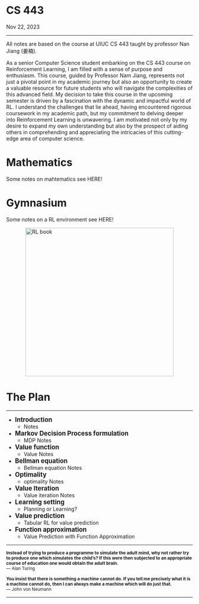 
<h1 class=post >CS 443</h1>
<span class='meta'>Nov 22, 2023</span>
<hr/>


All notes are based on the course at UIUC CS 443 taught by professor <a href="https://nanjiang.cs.illinois.edu/" style= "text-decoration: none;"> Nan Jiang (姜楠)</a>.

 As a senior Computer Science student embarking on the CS 443 course on Reinforcement Learning, I am filled with a sense of purpose and enthusiasm. This course, guided by Professor Nam Jiang, represents not just a pivotal point in my academic journey but also an opportunity to create a valuable resource for future students who will navigate the complexities of this advanced field. My decision to take this course in the upcoming semester is driven by a fascination with the dynamic and impactful world of RL. I understand the challenges that lie ahead, having encountered rigorous coursework in my academic path, but my commitment to delving deeper into Reinforcement Learning is unwavering. I am motivated not only by my desire to expand my own understanding but also by the prospect of aiding others in comprehending and appreciating the intricacies of this cutting-edge area of computer science.

<h1 class=post>Mathematics</h1>
Some notes on mahtematics see  <a href="/RL/mathematics.qmd#mathematics" style="text-decoration: none;">HERE!</a>
</br>

<h1 class=post>Gymnasium</h1>
Some notes on a RL environment see <a href="/RL/gymnasium.qmd#gymnasium" style="text-decoration: none;">HERE!</a>
</br>

<img src="/images/RL.jpg" alt="RL book" height="400" style="display: block; margin-left: auto; margin-right: auto;" />

<h1 class=post>The Plan</h1>
<hr/>

<!-- - <span style="font-size: larger; font-weight: bold;">DAgger</span> 
    - <a href="/RL/mdp.qmd#mdp" style="text-decoration: none;">MDP Notes</a>  -->

- <span style="font-size: larger; font-weight: bold;">Introduction</span> 
    - <a href="/RL/intro.qmd#intro" style="text-decoration: none;">Notes</a> 

- <span style="font-size: larger; font-weight: bold;">Markov Decision Process formulation</span> 
    - <a href="/RL/Markov.qmd#" style="text-decoration: none;">MDP Notes</a> 
- <span style="font-size: larger; font-weight: bold;">Value function</span> 
    - <a href="/RL/Value.qmd#" style="text-decoration: none;">Value Notes</a> 

- <span style="font-size: larger; font-weight: bold;">Bellman equation</span> 
    - <a href="lab1a.qmd#lab1a" style="text-decoration: none;">Bellman equation Notes</a> 

- <span style="font-size: larger; font-weight: bold;">Optimality</span> 
    - <a href="lab1a.qmd#lab1a" style="text-decoration: none;">optimality Notes</a> 

- <span style="font-size: larger; font-weight: bold;">Value Iteration</span> 
    - <a href="lab1a.qmd#lab1a" style="text-decoration: none;">Value iteration Notes</a> 

- <span style="font-size: larger; font-weight: bold;">Learning setting</span> 
    - <a href="/RL/learning.qmd" style="text-decoration: none;">Planning or Learning?</a> 

- <span style="font-size: larger; font-weight: bold;">Value prediction</span> 
    - <a href="/RL/tabular.qmd" style="text-decoration: none;">Tabular RL for value prediction</a> 

- <span style="font-size: larger; font-weight: bold;">Function approximation</span> 
    - <a href="/RL/functionAppro.qmd" style="text-decoration: none;">Value Prediction with Function Approximation</a> 


<hr/>
<small>
<b style="font-weight: bold"> Instead of trying to produce a programme to simulate the adult mind, why not rather try to produce one which simulates the child's? If this were then subjected to an appropriate course of education one would obtain the adult brain.</b>
<br />
— Alan Turing

<b style="font-weight: bold">You insist that there is something a machine cannot do. If you tell me precisely what it is a machine cannot do, then I can always make a machine which will do just that.</b>
<br />
— John von Neumann
</small>
<hr/>